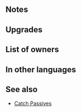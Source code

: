 {{SkillPage Tabs}}{{Weapon Infobox
|tagid=SID_貝殻のナイフ＋
|weaponType=Dagger
|might=12
|range=2
|effect=If【Penalty】is active on foe, grants Atk/Spd+5 during combat.<br>Effect:【Dagger ７】<br><br>【Penalty】<br>All effects that last "on foe through its next action." Includes penalties inflicted by a skill like Panic or Threaten and negative status effects (preventing counterattacks, restricting movement, or the effects of a skill like Triangle Adept or Guard).<br><br>【Dagger ７】<br>After combat, if unit attacked, inflicts Def/Res-７ on target and foes within 2 spaces of target through their next actions.
|cost=300
|exclusive=0
|statModifiers=0,12,0,0,0
|required=Scallop Blade
|refinePaths=default
|refineSP=350
|refineMedals=500
|refineStones=50
|properties=
}}
==Notes==
{{Combat boosts}}{{EffectfromPenalty|target=foe|combat boost effect}}{{IfUnitAttacked}}{{Penalties}}
==Upgrades==
{{Weapon Upgrade List}}
==List of owners==
{{Skill Hero List}}
==In other languages==
{{OtherLanguages
|japanese=貝殻のナイフ＋
|german=Muschelklinge+
|spanishEU=Hoja nacarada +
|spanishLA=Hoja nacarada +
|french=Épée coquillage +
|italian=Lama cozza+
|chineseTW=貝殼匕首＋
|portuguese=Lâmina caracol+
}}
==See also==
{{See also skills|cond=Description LIKE '%if%penalty%is active on foe%grants%/%+%during combat%' AND SCategory='weapon'|columns=3}}
*[[Skill families#Catch|Catch Passives]]
{{Weapons Navbox}}